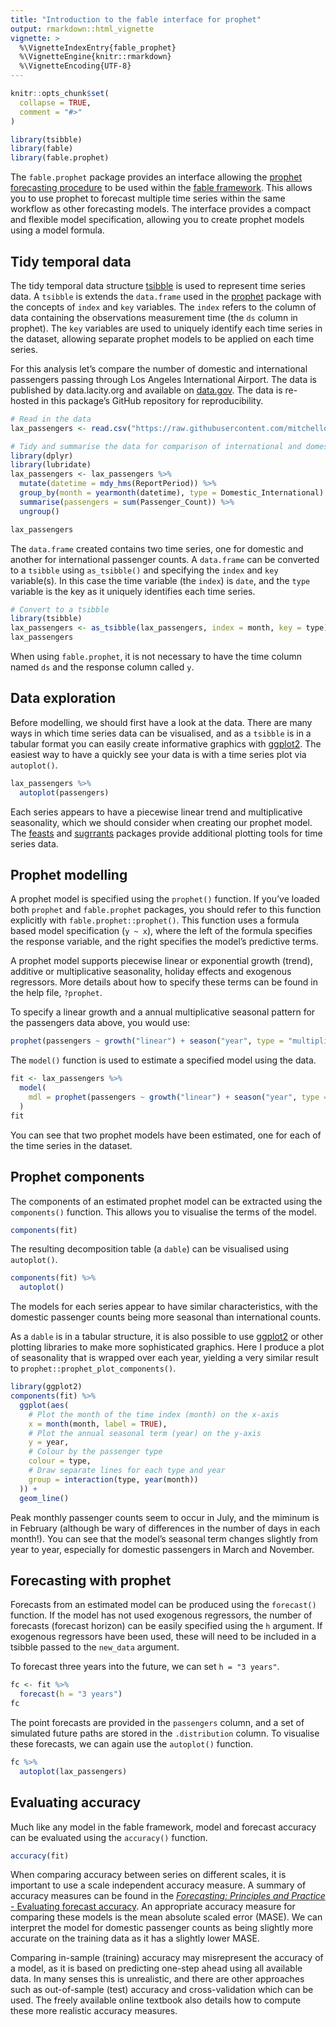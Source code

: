 ```yaml
---
title: "Introduction to the fable interface for prophet"
output: rmarkdown::html_vignette
vignette: >
  %\VignetteIndexEntry{fable_prophet}
  %\VignetteEngine{knitr::rmarkdown}
  %\VignetteEncoding{UTF-8}
---
```


```r
knitr::opts_chunk$set(
  collapse = TRUE,
  comment = "#>"
)
```

```r
library(tsibble)
library(fable)
library(fable.prophet)
```

The `fable.prophet` package provides an interface allowing the [prophet forecasting procedure](https://facebook.github.io/prophet/) to be used within the [fable framework](http://fable.tidyverts.org/). This allows you to use prophet to forecast multiple time series within the same workflow as other forecasting models. The interface provides a compact and flexible model specification, allowing you to create prophet models using a model formula.

## Tidy temporal data

The tidy temporal data structure [tsibble](http://tsibbledata.tidyverts.org/) is used to represent time series data. A `tsibble` is extends the `data.frame` used in the [prophet](https://cran.r-project.org/package=prophet) package with the concepts of `index` and `key` variables. The `index` refers to the column of data containing the observations measurement time (the `ds` column in prophet). The `key` variables are used to uniquely identify each time series in the dataset, allowing separate prophet models to be applied on each time series.

For this analysis let's compare the number of domestic and international passengers passing through Los Angeles International Airport. The data is published by data.lacity.org and available on [data.gov](https://catalog.data.gov/dataset/los-angeles-international-airport-passenger-traffic-by-terminal-756ee). The data is re-hosted in this package's GitHub repository for reproducibility.

```r
# Read in the data
lax_passengers <- read.csv("https://raw.githubusercontent.com/mitchelloharawild/fable.prophet/master/data-raw/lax_passengers.csv")

# Tidy and summarise the data for comparison of international and domestic passenger counts
library(dplyr)
library(lubridate)
lax_passengers <- lax_passengers %>%
  mutate(datetime = mdy_hms(ReportPeriod)) %>%
  group_by(month = yearmonth(datetime), type = Domestic_International) %>%
  summarise(passengers = sum(Passenger_Count)) %>%
  ungroup()

lax_passengers
```

The `data.frame` created contains two time series, one for domestic and another for international passenger counts. A `data.frame` can be converted to a `tsibble` using `as_tsibble()` and specifying the `index` and `key` variable(s). In this case the time variable (the `index`) is `date`, and the `type` variable is the key as it uniquely identifies each time series.

```r
# Convert to a tsibble
library(tsibble)
lax_passengers <- as_tsibble(lax_passengers, index = month, key = type)
lax_passengers
```

When using `fable.prophet`, it is not necessary to have the time column named `ds` and the response column called `y`.

## Data exploration

Before modelling, we should first have a look at the data. There are many ways in which time series data can be visualised, and as a `tsibble` is in a tabular format you can easily create informative graphics with [ggplot2](https://cran.r-project.org/package=ggplot2). The easiest way to have a quickly see your data is with a time series plot via `autoplot()`.

```r
lax_passengers %>% 
  autoplot(passengers)
```

Each series appears to have a piecewise linear trend and multiplicative seasonality, which we should consider when creating our prophet model. The [feasts](https://cran.r-project.org/package=feasts) and [sugrrants](https://cran.r-project.org/package=sugrrants) packages provide additional plotting tools for time series data.

## Prophet modelling

A prophet model is specified using the `prophet()` function. If you've loaded both `prophet` and `fable.prophet` packages, you should refer to this function explicitly with `fable.prophet::prophet()`. This function uses a formula based model specification (`y ~ x`), where the left of the formula specifies the response variable, and the right specifies the model's predictive terms.

A prophet model supports piecewise linear or exponential growth (trend), additive or multiplicative seasonality, holiday effects and exogenous regressors. More details about how to specify these terms can be found in the help file, `?prophet`.

To specify a linear growth and a annual multiplicative seasonal pattern for the passengers data above, you would use:

```r
prophet(passengers ~ growth("linear") + season("year", type = "multiplicative"))
```

The `model()` function is used to estimate a specified model using the data.

```r
fit <- lax_passengers %>% 
  model(
    mdl = prophet(passengers ~ growth("linear") + season("year", type = "multiplicative"))
  )
fit
```

You can see that two prophet models have been estimated, one for each of the time series in the dataset.

## Prophet components

The components of an estimated prophet model can be extracted using the `components()` function. This allows you to visualise the terms of the model.

```r
components(fit)
```

The resulting decomposition table (a `dable`) can be visualised using `autoplot()`.

```r
components(fit) %>% 
  autoplot()
```

The models for each series appear to have similar characteristics, with the domestic passenger counts being more seasonal than international counts.

As a `dable` is in a tabular structure, it is also possible to use [ggplot2](https://cran.r-project.org/package=ggplot2) or other plotting libraries to make more sophisticated graphics. Here I produce a plot of seasonality that is wrapped over each year, yielding a very similar result to `prophet::prophet_plot_components()`.

```r
library(ggplot2)
components(fit) %>% 
  ggplot(aes(
    # Plot the month of the time index (month) on the x-axis
    x = month(month, label = TRUE),
    # Plot the annual seasonal term (year) on the y-axis
    y = year, 
    # Colour by the passenger type
    colour = type,
    # Draw separate lines for each type and year
    group = interaction(type, year(month))
  )) +  
  geom_line()
```

Peak monthly passenger counts seem to occur in July, and the miminum is in February (although be wary of differences in the number of days in each month!). You can see that the model's seasonal term changes slightly from year to year, especially for domestic passengers in March and November.

## Forecasting with prophet

Forecasts from an estimated model can be produced using the `forecast()` function. If the model has not used exogenous regressors, the number of forecasts (forecast horizon) can be easily specified using the `h` argument. If exogenous regressors have been used, these will need to be included in a tsibble passed to the `new_data` argument.

To forecast three years into the future, we can set `h = "3 years"`.

```r
fc <- fit %>% 
  forecast(h = "3 years")
fc
```

The point forecasts are provided in the `passengers` column, and a set of simulated future paths are stored in the `.distribution` column. To visualise these forecasts, we can again use the `autoplot()` function.

```r
fc %>% 
  autoplot(lax_passengers)
```

## Evaluating accuracy

Much like any model in the fable framework, model and forecast accuracy can be evaluated using the `accuracy()` function.

```r
accuracy(fit)
```

When comparing accuracy between series on different scales, it is important to use a scale independent accuracy measure. A summary of accuracy measures can be found in the [*Forecasting: Principles and Practice* - Evaluating forecast accuracy](https://otexts.com/fpp3/accuracy.html). An appropriate accuracy measure for comparing these models is the mean absolute scaled error (MASE). We can interpret the model for domestic passenger counts as being slightly more accurate on the training data as it has a slightly lower MASE.

Comparing in-sample (training) accuracy may misrepresent the accuracy of a model, as it is based on predicting one-step ahead using all available data. In many senses this is unrealistic, and there are other approaches such as out-of-sample (test) accuracy and cross-validation which can be used. The freely available online textbook also details how to compute these more realistic accuracy measures.
